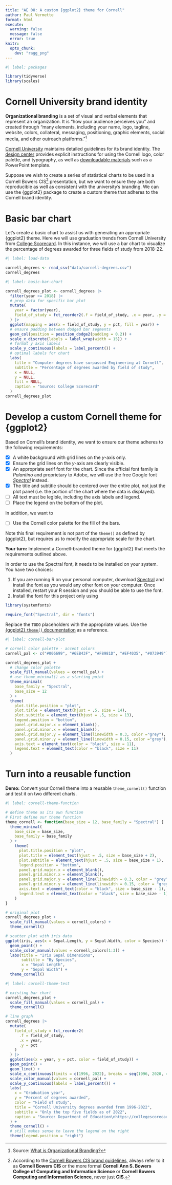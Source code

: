 ```yaml
---
title: "AE 08: A custom {ggplot2} theme for Cornell"
author: Paul Vermette
format: html
execute:
  warning: false
  message: false
  error: true
knitr:
  opts_chunk:
    dev: "ragg_png"
---
```


```r
#| label: packages

library(tidyverse)
library(scales)
```

# Cornell University brand identity

**Organizational branding** is a set of visual and verbal elements that represent an organization. It is "how your audience perceives you" and created through "many elements, including your name, logo, tagline, website, colors, collateral, messaging, positioning, graphic elements, social media, and other outreach platforms."[^1]

[^1]: Source: [What is Organizational Branding?](https://www.paradigmmarketinganddesign.com/what-is-organizational-branding/)

[Cornell University](https://brand.cornell.edu/) maintains detailed guidelines for its brand identity. The [design center](https://brand.cornell.edu/design-center/) provides explicit instructions for using the Cornell logo, color palette, and typography, as well as [downloadable materials](https://brand.cornell.edu/downloads/) such as a PowerPoint template.

Suppose we wish to create a series of statistical charts to be used in a Cornell Bowers CIS[^2] presentation, but we want to ensure they are both reproducible as well as consistent with the university's branding. We can use the {ggplot2} package to create a custom theme that adheres to the Cornell brand identity.

[^2]: According to the [Cornell Bowers CIS brand guidelines](https://brand.cis.cornell.edu/using-the-brand/), always refer to it as **Cornell Bowers CIS** or the more formal **Cornell Ann S. Bowers College of Computing and Information Science** or **Cornell Bowers Computing and Information Science**, never just **CIS**.

# Basic bar chart

Let's create a basic chart to assist us with generating an appropriate {ggplot2} theme. Here we will use graduation trends from Cornell University from [College Scorecard](https://collegescorecard.ed.gov/). In this instance, we will use a bar chart to visualize the percentage of degrees awarded for three fields of study from 2018-22.

```r
#| label: load-data

cornell_degrees <- read_csv("data/cornell-degrees.csv")
cornell_degrees
```

```r
#| label: basic-bar-chart

cornell_degrees_plot <- cornell_degrees |>
  filter(year >= 2018) |>
  # prep data for specific bar plot
  mutate(
    year = factor(year),
    field_of_study = fct_reorder2(.f = field_of_study, .x = year, .y = pct)
  ) |>
  ggplot(mapping = aes(x = field_of_study, y = pct, fill = year)) +
  # ensure padding between dodged bar segments
  geom_col(position = position_dodge2(padding = 0.2)) +
  scale_x_discrete(labels = label_wrap(width = 15)) +
  # format y axis labels
  scale_y_continuous(labels = label_percent()) +
  # optimal labels for chart
  labs(
    title = "Computer degrees have surpassed Engineering at Cornell",
    subtitle = "Percentage of degrees awarded by field of study",
    x = NULL,
    y = NULL,
    fill = NULL,
    caption = "Source: College Scorecard"
  )
cornell_degrees_plot
```

# Develop a custom Cornell theme for {ggplot2}

Based on Cornell's brand identity, we want to ensure our theme adheres to the following requirements:

-   [x] A white background with grid lines on the $y$-axis only.
-   [x] Ensure the grid lines on the $y$-axis are clearly visible.
-   [x] An appropriate serif font for the chart. Since the official font family is *Palantino* and proprietary to Adobe, we will use the free Google font [*Spectral*](https://fonts.google.com/specimen/Spectral) instead.
-   [x] The title and subtitle should be centered over the entire plot, not just the plot panel (i.e. the portion of the chart where the data is displayed).
-   [ ] All text must be legible, including the axis labels and legend.
-   [ ] Place the legend on the bottom of the plot.

In addition, we want to

-   [ ] Use the Cornell color palette for the fill of the bars.

Note this final requirement is not part of the `theme()` as defined by {ggplot2}, but requires us to modify the appropriate scale for the chart.

**Your turn:** Implement a Cornell-branded theme for {ggplot2} that meets the requirements outlined above.

::: {.callout-tip title="Install the required font files first!"}

In order to use the Spectral font, it needs to be installed on your system. You have two choices:

1. If you are running R on your personal computer, download [Spectral](https://fonts.google.com/specimen/Spectral) and install the font as you would any other font on your computer. Once installed, restart your R session and you should be able to use the font.
2. Install the font for this project only using

```r
library(systemfonts)

require_font("Spectral", dir = "fonts")
```

:::

::: callout-tip
Replace the `TODO` placeholders with the appropriate values. Use the [{ggplot2} `theme()` documentation](https://ggplot2.tidyverse.org/reference/theme.html) as a reference.
:::

```r
#| label: cornell-bar-plot

# cornell color palette - accent colors
cornell_pal <- c("#006699", "#6EB43F", "#F8981D", "#EF4035", "#073949")

cornell_degrees_plot +
  # change color palette
  scale_fill_manual(values = cornell_pal) +
  # use theme_minimal() as a starting point
  theme_minimal(
    base_family = "Spectral",
    base_size = 12
  ) +
  theme(
    plot.title.position = "plot",
    plot.title = element_text(hjust = .5, size = 14),
    plot.subtitle = element_text(hjust = .5, size = 13),
    legend.position = "bottom",
    panel.grid.major.x = element_blank(),
    panel.grid.minor.x = element_blank(),
    panel.grid.major.y = element_line(linewidth = 0.3, color ="grey"),
    panel.grid.minor.y = element_line(linewidth = 0.15, color ="grey"),
    axis.text = element_text(color = "black", size = 11),
    legend.text = element_text(color = "black", size = 11)
  )
```

# Turn into a reusable function

**Demo:** Convert your Cornell theme into a reusable `theme_cornell()` function and test it on two different charts.

```r
#| label: cornell-theme-function

# define theme as its own function
# First define our theme function
theme_cornell <- function(base_size = 12, base_family = "Spectral") {
  theme_minimal(
    base_size = base_size,
    base_family = base_family
  ) +
    theme(
      plot.title.position = "plot",
      plot.title = element_text(hjust = .5, size = base_size + 2),
      plot.subtitle = element_text(hjust = .5, size = base_size + 1),
      legend.position = "bottom",
      panel.grid.major.x = element_blank(),
      panel.grid.minor.x = element_blank(),
      panel.grid.major.y = element_line(linewidth = 0.3, color = "grey"),
      panel.grid.minor.y = element_line(linewidth = 0.15, color = "grey"),
      axis.text = element_text(color = "black", size = base_size - 1),
      legend.text = element_text(color = "black", size = base_size - 1)
    )
}

# original plot
cornell_degrees_plot +
  scale_fill_manual(values = cornell_colors) +
  theme_cornell()

# scatter plot with iris data
ggplot(iris, aes(x = Sepal.Length, y = Sepal.Width, color = Species)) +
  geom_point() +
  scale_color_manual(values = cornell_colors[1:3]) +
  labs(title = "Iris Sepal Dimensions",
       subtitle = "By Species",
       x = "Sepal Length",
       y = "Sepal Width") +
  theme_cornell()
```

```r
#| label: cornell-theme-test

# existing bar chart
cornell_degrees_plot +
  scale_fill_manual(values = cornell_pal) +
  theme_cornell()

# line graph
cornell_degrees |>
  mutate(
    field_of_study = fct_reorder2(
      .f = field_of_study,
      .x = year,
      .y = pct
    )
  ) |>
  ggplot(aes(x = year, y = pct, color = field_of_study)) +
  geom_point() +
  geom_line() +
  scale_x_continuous(limits = c(1996, 2022), breaks = seq(1996, 2020, 4)) +
  scale_color_manual(values = cornell_pal) +
  scale_y_continuous(labels = label_percent()) +
  labs(
    x = "Graduation year",
    y = "Percent of degrees awarded",
    color = "Field of study",
    title = "Cornell University degrees awarded from 1996-2022",
    subtitle = "Only the top five fields as of 2022",
    caption = "Source: Department of Education\nhttps://collegescorecard.ed.gov/"
  ) +
  theme_cornell() +
  # still makes sense to leave the legend on the right
  theme(legend.position = "right")
```
